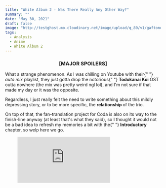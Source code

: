 ```yaml
---
title: "White Album 2 - Was There Really Any Other Way?"
summary: ""
date: "May 30, 2021"
draft: false
image: "http://testghost.mo.cloudinary.net/image/upload/q_80/v1/gaftonosh/2021/10/2021-05-31-01_30_25-Greenshot-1.webp"
tags:
  - Analysis
  - Anime
  - White Album 2
---
```


<div className="richtext pb-8">
  <center>
    <h3>
      <b>[MAJOR SPOILERS]</b>
    </h3>
  </center>
  <p>
    What a strange phenomenon. As I was chilling on Youtube with their{" "}
    <em>auto mix</em> playlist, they just gotta drop the notorious{" "}
    <strong>Todokanai Koi</strong> OST outta nowhere (the mix was pretty weird
    ngl lol), and I'm not sure if that made my day or it was the opposite.
  </p>
  <p>
    Regardless, I just really felt the need to write something about this mildly
    depressing story, or to be more specific, the <strong>relationship </strong>
    of the trio.
  </p>
  <p>
    On top of that, the fan-translation project for Coda is also on its way to
    the finish-line anyway (at least that's what they said), so I thought it
    would not be a bad idea to refresh my memories a bit with the{" "}
    <strong>Introductory </strong>chapter, so welp here we go.
  </p>
  <figure className="kg-card kg-card-hascaption kg-embed-card">
    <iframe
      allow="accelerometer; autoplay; clipboard-write; encrypted-media; gyroscope; picture-in-picture"
      allowFullScreen=""
      frameBorder={0}
      height={113}
      src="https://www.youtube.com/embed/9t36Eez1JTY?feature=oembed"
      width={200}
    />
    <figcaption>
      Thanks youtube for this uncalled for <em>pain</em>
    </figcaption>
  </figure>
  <p>
    If you ask me, <strong>I don't think anyone was in the wrong </strong>in the
    outcome of WA2.
  </p>
  <p>
    Admittedly, I'm on<strong> team Kazusa</strong>,{" "}
    <em>yet I didn't feel any hatred nor contemporaries against Setsuna </em>
    whatsoever for what she did.
  </p>
  <p>
    If anything, I even feel bad for her after all the clusterfuck that had
    gotten the trio into. Nay, it would be more accurate to say I admire Setsuna
    for <strong>her resolve.</strong>
  </p>
  <p>
    When looking at the story again as a big picture, there exists an incredible
    amount of nuance that had elevated this seemingly generic love triangle
    story to something much more ambitious and well thought out.
  </p>
  <figure className="kg-card kg-image-card">
    <img
      src="http://testghost.mo.cloudinary.net/image/upload/q_80/v1/gaftonosh/2021/10/2021-05-31-00_53_15-Greenshot.webp"
      alt=""
      height={1080}
      loading="lazy"
      width={1920}
      className="kg-image hoverZoomLink"
    />
  </figure>
  <p>
    Let's first sum up all of the key events in the WA2 again, by chronological
    order should make the most sense to me so:
  </p>
  <ol>
    <li>Haruki met Kazusa</li>
    <li>
      The two had a pretty <strong>rough</strong> start (all thanks to Kazusa
      ofc kek) but they slowly gained momentum
    </li>
    <li>
      Shit happened and they ended up at <strong>square one</strong> again
    </li>
    <li>Haruki met Setsuna</li>
    <li>
      Setsuna "connected" the two (again) through music which also marked the
      start of the <strong>trio</strong>
    </li>
    <li>
      Kazusa remained obstinate as she tried to <em>push Haruki away</em>, only
      Setsuna was allowed to be in close proximity
    </li>
    <li>
      The three continued to spend time together as that fateful concert drew
      near.
    </li>
    <li>
      Setsuna and Haruki declared to be a couple (but{" "}
      <strong>what really happened</strong> that day?) (*)
    </li>
    <li>
      Kazusa loosened herself <em>a bit</em> but not so much (lel): for Setsuna,
      she declared that she was her mortal enemy and <em>best of friends</em>,
      for Haruki she just kept on the tsundere mode.
    </li>
    <li>
      Finally the ice melt, Kazusa could not hide her feeling anymore and came
      down with an <strong>emotional outburst</strong> toward Haruki
    </li>
    <li>
      Things spiraled out of control and the trio fell apart, Haruki and Setsuna
      separated, Kazusa left Japan.
    </li>
  </ol>
  <p>
    Phew, that sure was a mouthful, but the most critical event here from how I
    see it is <strong>number 8 </strong>since it was later revealed that it was
    Kazusa who actually dealt "<strong>the first strike</strong>", yet she
    lacked the courage to stick with it till the end and gave up midway, and it
    was at that exact moment that Setsuna came in hot to deliver the decisive
    blow which inevitably set up the course for the trio to a most unexpected
    and probably painful path in later developments.
  </p>
  <figure className="kg-card kg-image-card">
    <img
      src="http://testghost.mo.cloudinary.net/image/upload/q_80/v1/gaftonosh/2021/10/2021-05-30-13_27_27-White-Album-2---01---VLC-media-player-1.webp"
      alt=""
      height={1080}
      loading="lazy"
      width={1920}
      className="kg-image hoverZoomLink"
    />
  </figure>
  <p>
    If I have to be honest, there was <strong>nothing </strong>wrong with
    Setsuna's answer to the matter for many reasons:
  </p>
  <ol>
    <li>
      All is <strong>fair </strong>in love and war
    </li>
    <li>
      Kasuza <em>could not finish what she started</em>
    </li>
    <li>
      Which therefore made Setsuna being <strong>"technically" </strong>the
      first comer.
    </li>
  </ol>
  <p>
    I know this is getting a bit semantic as, usually, you wouldn't apply common
    math or physic in love, for there is more to it than meets the eye.
  </p>
  <p>
    For one thing, Setsuna was <strong>fully aware</strong> of what was lying
    under the hood between Haruki and Kazusa, since she is very sharp and well,
    it's woman's intuition, and you can bet yer ass that{" "}
    <em>nothing can ever escape their instinct.</em>
  </p>
  <figure className="kg-card kg-image-card">
    <img
      src="http://testghost.mo.cloudinary.net/image/upload/q_80/v1/gaftonosh/2021/10/2021-05-30-21_42_45-Greenshot.webp"
      alt=""
      height={1080}
      loading="lazy"
      width={1920}
      className="kg-image hoverZoomLink"
    />
  </figure>
  <p>
    By committing that move of "striking" Haruki "first", one can argue that
    Setsuna basically <em>betrayed </em>Kazusa because didn't they already
    proclaimed themselves to be best of friends or something?
  </p>
  <p>
    Like normally, you would have to sit back and relax and have some{" "}
    <em>girly consulting section</em> before making a move right? Clearly,
    Setsuna witnessed the whole kissing thing with her own eyes, so by "
    <strong>procedure</strong>", they would go like,{" "}
    <em>
      "KYaaaaa, so outrageous, I'm so having a long chat with Kazusa about this
      when school's out hehe".
    </em>
  </p>
  <p>
    But nah, she instead went for the kill <strong>immediately</strong>, and
    right at the moment where Haruki was <em>most vulnerable</em> as well, one
    can even call this out as cheating.
  </p>
  <figure className="kg-card kg-image-card kg-card-hascaption kg-width-wide">
    <img
      src="http://testghost.mo.cloudinary.net/image/upload/q_80/v1/gaftonosh/2021/10/2021-05-31-00_55_50-White-Album-2---08---VLC-media-player.webp"
      alt=""
      height={1080}
      loading="lazy"
      width={1920}
      className="kg-image hoverZoomLink"
    />
    <figcaption>
      This kind of girl-to-girl relationship has always been my thing
    </figcaption>
  </figure>
  <p>But I digress.</p>
  <p>
    <strong>First comes first serves</strong>, Kazusa had had her chances, A LOT
    in fact, <em>not just</em> from that brief moment before Setsuna making her
    move, but way back when she and Haruki first met.
  </p>
  <p>
    Yet, she kept getting held back by her <strong>pride </strong>and the tricky{" "}
    <strong>circumstances </strong>that she was in (such as being considerate
    for Setsuna), thus resulting in a rather unfortunate development right at
    this pivotal moment.
  </p>
  <figure className="kg-card kg-image-card">
    <img
      src="http://testghost.mo.cloudinary.net/image/upload/q_80/v1/gaftonosh/2021/10/2021-05-31-02_02_47-Greenshot.webp"
      alt=""
      height={1080}
      loading="lazy"
      width={1920}
      className="kg-image hoverZoomLink"
    />
  </figure>
  <p>
    Even though her fabricating the harsh, icy surface was understandable thanks
    to her family background, the end result remains that she had{" "}
    <strong>wasted </strong>too much of those precious opportunities to settle
    this matter before it was even a thing.
  </p>
  <p>
    <em>But what the hell do I know.</em>
  </p>
  <figure className="kg-card kg-image-card">
    <img
      src="http://testghost.mo.cloudinary.net/image/upload/q_80/v1/gaftonosh/2021/10/2021-05-30-20_42_32-Greenshot-1.webp"
      alt=""
      height={1080}
      loading="lazy"
      width={1920}
      className="kg-image hoverZoomLink"
    />
  </figure>
  <p>
    In the end, Kazusa was just a girl at that age, being completely unaware of
    her <strong>true </strong>feelings and clueless about{" "}
    <strong>how to express</strong> herself (which is again due to the family
    issue), which leaves us to the <em>good ol' fashioned</em> "Only when you
    lose something will you realize its value" scenario.
  </p>
  <figure className="kg-card kg-image-card">
    <img
      src="http://testghost.mo.cloudinary.net/image/upload/q_80/v1/gaftonosh/2021/10/2021-05-31-00_48_50-Greenshot.webp"
      alt=""
      height={1080}
      loading="lazy"
      width={1920}
      className="kg-image hoverZoomLink"
    />
  </figure>
  <p>
    Haruki, on the other hand, was something I'd like to call a{" "}
    <strong>victim </strong>of this miscommunication mumble-jumble. Regardless,
    I don't disagree that it's wrong to put all the blame on him for being so
    indecisive <em>even when the truth was laid out in front of his eyes</em>.
  </p>
  <p>
    That being said, the whole track "<strong>Todokanai Koi</strong>" which
    translate to "<strong>A Love that cannot be</strong>" was written{" "}
    <strong>by Haruki for Kazusa</strong>, meaning he had already{" "}
    <strong>
      <em>given up on her</em>
    </strong>{" "}
    the moment the ink was dried, so having things developed in a totally
    unexpected way while he already <strong>moved on</strong> with Setsuna just
    gotta further fucked things up.
  </p>
  <p>
    I mean yeah I agree that he should have chosen to either break up with
    Setsuna or ditch Kazusa totally, but as I said,{" "}
    <em>things weren't as simple as it was.</em>
    <br />
  </p>
  <figure className="kg-card kg-image-card">
    <img
      src="http://testghost.mo.cloudinary.net/image/upload/q_80/v1/gaftonosh/2021/10/2021-05-31-01_31_38-Greenshot.webp"
      alt=""
      height={1080}
      loading="lazy"
      width={1920}
      className="kg-image hoverZoomLink"
    />
  </figure>
  <p>
    For one thing, Haruki had already got<strong> too involved</strong> with
    Setsuna, and I don't want to play the calculating game here, but I
    wholeheartedly believe{" "}
    <em>Haruki has more affection for Kazusa than he does Setsuna</em>,{" "}
    <strong>BUT NOT BY A LARGE MARGIN</strong>.
  </p>
  <p>
    That's why it was so fucking difficult for him to make the call. He felt
    terrible leaving Setsuna after having been through so much "venturing"
    together, especially given the fact that <em>he even met her family.</em>
  </p>
  <figure className="kg-card kg-image-card">
    <img
      src="http://testghost.mo.cloudinary.net/image/upload/q_80/v1/gaftonosh/2021/10/2021-05-31-01_14_22-Greenshot.webp"
      alt=""
      height={1080}
      loading="lazy"
      width={1920}
      className="kg-image hoverZoomLink"
    />
  </figure>
  <p>
    In the same vein, ditching Kazusa was more or less as pernicious of a
    decision to make because Kazusa was almost literally <em>on her own</em>, so
    for her to have made some <strong>actual friends</strong> only to get "
    <strong>separated</strong>" in every way possible was just too cruel.
  </p>
  <figure className="kg-card kg-gallery-card kg-width-wide">
    <div className="kg-gallery-container">
      <div className="kg-gallery-row">
        <div className="kg-gallery-image">
          <img
            src="http://testghost.mo.cloudinary.net/image/upload/q_80/v1/gaftonosh/2021/10/2021-05-30-21_32_54-Greenshot-2.webp"
            alt=""
            height={1080}
            loading="lazy"
            width={1920}
            className="hoverZoomLink"
          />
        </div>
        <div className="kg-gallery-image">
          <img
            src="http://testghost.mo.cloudinary.net/image/upload/q_80/v1/gaftonosh/2021/10/2021-05-31-00_14_50-Greenshot-1.webp"
            alt=""
            height={1080}
            loading="lazy"
            width={1920}
            className="hoverZoomLink"
          />
        </div>
        <div className="kg-gallery-image">
          <img
            src="http://testghost.mo.cloudinary.net/image/upload/q_80/v1/gaftonosh/2021/10/2021-05-31-00_27_33-Greenshot.webp"
            alt=""
            height={1080}
            loading="lazy"
            width={1920}
            className="hoverZoomLink"
          />
        </div>
      </div>
    </div>
  </figure>
  <p>
    Long story short, for Haruki, picking one of the girls would mean a{" "}
    <em>death sentence</em> to the "team", the <strong>trio </strong>(it was the
    music that got them together after all), and even worse,{" "}
    <em>one of them would have been left alone. </em>Therefore I think it was
    understandable for Haruki to be entirely dumbfounded and{" "}
    <strong>
      <em>had no idea what to do</em>
    </strong>
    , you can call youth or whatever, but it is what it is.
  </p>
  <p>
    The rest is just as you have already known; everything escalated to a
    sinister game of <strong>feigning consideration</strong> which eventually
    got everything upside down at the pacing of an avalanche (how fitting of the
    setting).
  </p>
  <p>FYI, I'm not writing this post to denounce any of the characters.</p>
  <p>Setsuna was drawn into a corner, and it was justified.</p>
  <p>Kazusa had her own circumstance, and it couldn't be helped.</p>
  <p>
    And Haruki was just either too dumb or too naive to read the air, but I feel
    like I'm not in any position to judge because{" "}
    <em>high school was a lot more delicate </em>as far as I recall so lol.
  </p>
  <figure className="kg-card kg-image-card">
    <img
      src="http://testghost.mo.cloudinary.net/image/upload/q_80/v1/gaftonosh/2021/10/2021-05-31-00_52_07-Greenshot.webp"
      alt=""
      height={1080}
      loading="lazy"
      width={1920}
      className="kg-image hoverZoomLink"
    />
  </figure>
  <p>
    So yeah, in the end, I think WA2 is a dauntingly beautiful and tragic love
    story that managed to{" "}
    <strong>capture some of the most powerful emotions</strong> and thought
    processes when it comes to romance in general and high school relationships
    specifically.
  </p>
  <p>
    The way things developed slowly but surely coupled with the snowy setting
    just simply accentuated the story's <strong>depressing overtone</strong>,
    thus creating a ride so unpleasant to get through yet hard to resist.
  </p>
  <figure className="kg-card kg-image-card">
    <img
      src="http://testghost.mo.cloudinary.net/image/upload/q_80/v1/gaftonosh/2021/10/2021-05-31-01_30_25-Greenshot-1.webp"
      alt=""
      height={1080}
      loading="lazy"
      width={1920}
      className="kg-image hoverZoomLink"
    />
  </figure>
</div>
